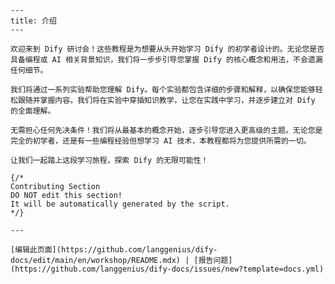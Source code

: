 ```mdx
---
title: 介绍
---

欢迎来到 Dify 研讨会！这些教程是为想要从头开始学习 Dify 的初学者设计的。无论您是否具备编程或 AI 相关背景知识，我们将一步步引导您掌握 Dify 的核心概念和用法，不会遗漏任何细节。

我们将通过一系列实验帮助您理解 Dify。每个实验都包含详细的步骤和解释，以确保您能够轻松跟随并掌握内容。我们将在实验中穿插知识教学，让您在实践中学习，并逐步建立对 Dify 的全面理解。

无需担心任何先决条件！我们将从最基本的概念开始，逐步引导您进入更高级的主题。无论您是完全的初学者，还是有一些编程经验但想学习 AI 技术，本教程都将为您提供所需的一切。

让我们一起踏上这段学习旅程，探索 Dify 的无限可能性！

{/*
Contributing Section
DO NOT edit this section!
It will be automatically generated by the script.
*/}

---

[编辑此页面](https://github.com/langgenius/dify-docs/edit/main/en/workshop/README.mdx) | [报告问题](https://github.com/langgenius/dify-docs/issues/new?template=docs.yml)
```